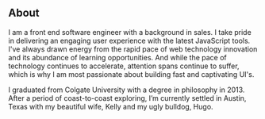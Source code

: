 ## About

I am a front end software engineer with a background in sales. I take pride in delivering an engaging user experience with the latest JavaScript tools. I've always drawn energy from the rapid pace of web technology innovation and its abundance of learning opportunities. And while the pace of technology continues to accelerate, attention spans continue to suffer, which is why I am most passionate about building fast and captivating UI's.   

I graduated from Colgate University with a degree in philosophy in 2013. After a period of coast-to-coast exploring, I’m currently settled in Austin, Texas with my beautiful wife, Kelly and my ugly bulldog, Hugo.  


 